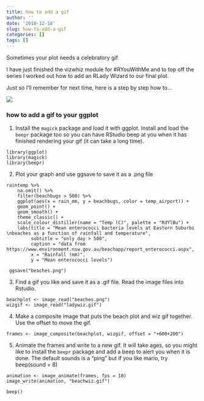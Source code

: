 ```yaml
---
title: how to add a gif
author: ''
date: '2018-12-18'
slug: how-to-add-a-gif
categories: []
tags: []
---
```


Sometimes your plot needs a celebratory gif. 

I have just finished the vizwhiz module for #RYouWithMe and to top off the series I worked out how to add an RLady Wizard to our final plot. 

Just so I'll remember for next time, here is a step by step how to...


![](beachwiz.gif)



### how to add a gif to your ggplot

1. Install the `magick` package and load it with ggplot. Install and load the `beepr` package too so you can have RStudio beep at you when it has finished rendering your gif (it can take a long time). 

```
library(ggplot)
library(magick)
library(beepr)
```

2. Plot your graph and use ggsave to save it as a .png file

```
raintemp %>%
    na.omit() %>%
    filter(beachbugs > 500) %>%
    ggplot(aes(x = rain_mm, y = beachbugs, color = temp_airport)) +
    geom_point() +
    geom_smooth() +
    theme_classic() +
    scale_colour_distiller(name = "Temp (C)", palette = "RdYlBu") +
    labs(title = "Mean enterococci bacteria levels at Eastern Suburbs \nbeaches as a function of rainfall and temperature", 
         subtitle = "only day > 500", 
         caption = "data from https://www.environment.nsw.gov.au/beachapp/report_enterococci.aspx", 
         x = "Rainfall (mm)", 
         y = "Mean enterococci levels")
    
 ggsave("beaches.png")
```

3. Find a gif you like and save it as a .gif file. Read the image files into Rstudio.  

```
beachplot <- image_read("beaches.png")
wizgif <- image_read("ladywiz.gif")
```


4. Make a composite image that puts the beach plot and wiz gif together. Use the offset to move the gif. 

```
frames <- image_composite(beachplot, wizgif, offset = "+600+200")

```

5. Animate the frames and write to a new gif. It will take ages, so you might like to install the `beepr` package and add a beep to alert you when it is done. The default sounds is a "ping" but if you like mario, try beep(sound = 8)

```
animation <- image_animate(frames, fps = 10)
image_write(animation, "beachwiz.gif")

beep()
```


